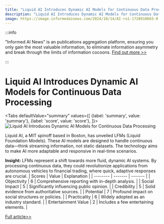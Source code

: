 ```yaml
---
title: "Liquid AI Introduces Dynamic AI Models for Continuous Data Processing"
description: "Liquid AI Introduces Dynamic AI Models for Continuous Data Processing"
image: https://image.informedainews.com/2024/10/14/AI-ro1-1728910665-0.jpg
---
```



:::info

"Informed AI News" is an publications aggregation platform, ensuring you only gain the most valuable information, to eliminate information asymmetry and break through the limits of information cocoons.  [Find out more >>](/)

:::

# Liquid AI Introduces Dynamic AI Models for Continuous Data Processing


<Tabs
	defaultValue="summary"
	values={[
	{label: 'summary', value: 'summary'},
	{label: 'score', value: 'score'},
]}>
<TabItem value="summary">
<img
  src="https://image.informedainews.com/2024/10/14/AI-ro1-1728910665-0.jpg"
  alt="Liquid AI Introduces Dynamic AI Models for Continuous Data Processing"
/>



Liquid AI, a MIT spinoff based in Boston, has unveiled LFMs (Liquid Foundation Models). These AI models are designed to handle continuous data—think streaming information, not static datasets. The technology aims to make AI more adaptable and responsive in real-time scenarios.

**Insight:**
LFMs represent a shift towards more fluid, dynamic AI systems. By processing continuous data, they could revolutionize applications from autonomous vehicles to financial trading, where quick, adaptive responses are crucial.
</TabItem>
<TabItem value="score">
	| Scores     | Value   | Explanation |
	| -------- | ------- | ------- |
	| Objectivity  | 6    | Comprehensive reporting with in-depth analysis.    |
	| Social Impact | 5     | Significantly influencing public opinion.    |
	| Credibility    | 5    | Solid evidence from authoritative sources.    |
	| Potential    | 7    | Profound impact on social structures or policies.    |
	| Practicality    | 6    | Widely adopted as an industry standard.    |
	| Entertainment Value    | 2    | Includes a few entertaining elements.    |
</TabItem>
</Tabs>

[Full article>>](https://xiaohu.ai/p/14296)
